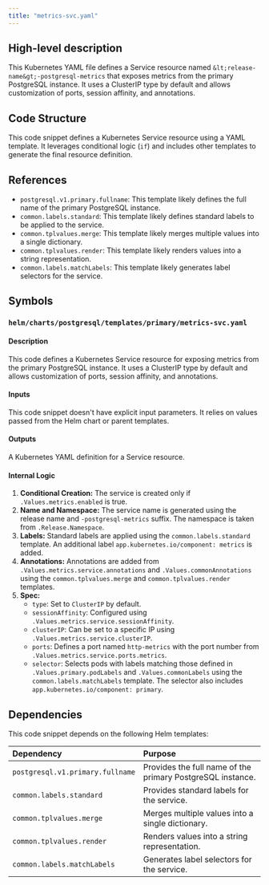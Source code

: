 ```yaml
---
title: "metrics-svc.yaml"
---
```


## High-level description
This Kubernetes YAML file defines a Service resource named `&lt;release-name&gt;-postgresql-metrics` that exposes metrics from the primary PostgreSQL instance. It uses a ClusterIP type by default and allows customization of ports, session affinity, and annotations.

## Code Structure
This code snippet defines a Kubernetes Service resource using a YAML template. It leverages conditional logic (`if`) and includes other templates to generate the final resource definition.

## References
* `postgresql.v1.primary.fullname`: This template likely defines the full name of the primary PostgreSQL instance.
* `common.labels.standard`: This template likely defines standard labels to be applied to the service.
* `common.tplvalues.merge`: This template likely merges multiple values into a single dictionary.
* `common.tplvalues.render`: This template likely renders values into a string representation.
* `common.labels.matchLabels`: This template likely generates label selectors for the service.

## Symbols
### `helm/charts/postgresql/templates/primary/metrics-svc.yaml`
#### Description
This code defines a Kubernetes Service resource for exposing metrics from the primary PostgreSQL instance. It uses a ClusterIP type by default and allows customization of ports, session affinity, and annotations.

#### Inputs
This code snippet doesn't have explicit input parameters. It relies on values passed from the Helm chart or parent templates.

#### Outputs
A Kubernetes YAML definition for a Service resource.

#### Internal Logic
1. **Conditional Creation:** The service is created only if `.Values.metrics.enabled` is true.
2. **Name and Namespace:** The service name is generated using the release name and `-postgresql-metrics` suffix. The namespace is taken from `.Release.Namespace`.
3. **Labels:** Standard labels are applied using the `common.labels.standard` template. An additional label `app.kubernetes.io/component: metrics` is added.
4. **Annotations:**  Annotations are added from `.Values.metrics.service.annotations` and `.Values.commonAnnotations` using the `common.tplvalues.merge` and `common.tplvalues.render` templates.
5. **Spec:**
    * `type`: Set to `ClusterIP` by default.
    * `sessionAffinity`: Configured using `.Values.metrics.service.sessionAffinity`.
    * `clusterIP`: Can be set to a specific IP using `.Values.metrics.service.clusterIP`.
    * `ports`: Defines a port named `http-metrics` with the port number from `.Values.metrics.service.ports.metrics`.
    * `selector`: Selects pods with labels matching those defined in `.Values.primary.podLabels` and `.Values.commonLabels` using the `common.labels.matchLabels` template. The selector also includes `app.kubernetes.io/component: primary`.

## Dependencies
This code snippet depends on the following Helm templates:

| Dependency | Purpose |
|:-----------|:--------|
| `postgresql.v1.primary.fullname` | Provides the full name of the primary PostgreSQL instance. |
| `common.labels.standard` | Provides standard labels for the service. |
| `common.tplvalues.merge` | Merges multiple values into a single dictionary. |
| `common.tplvalues.render` | Renders values into a string representation. |
| `common.labels.matchLabels` | Generates label selectors for the service. | 
